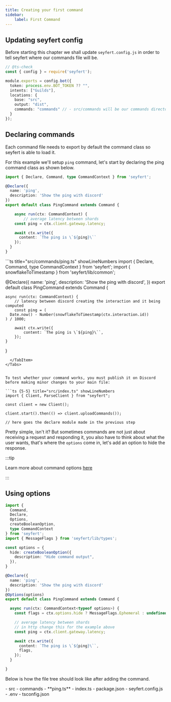 ```yaml
---
title: Creating your first command
sidebar:
    label: First Command
---
```



## Updating seyfert config

Before starting this chapter we shall update `seyfert.config.js` in order to tell seyfert where our commands file will be.

```ts {10} title="seyfert.config.js" showLineNumbers
// @ts-check
const { config } = require('seyfert');

module.exports = config.bot({
  token: process.env.BOT_TOKEN ?? "",
  intents: ["Guilds"],
  locations: {
    base: "src",
    output: "dist",
    commands: "commands" // - src/commands will be our commands directory
  }
});
```

## Declaring commands

Each command file needs to export by default the command class so seyfert is able to load it.

For this example we'll setup `ping` command, let's start by declaring the ping command class as shown below.
<Tabs>
  <TabItem label="gateway">
```ts title="src/commands/ping.ts" showLineNumbers
import { Declare, Command, type CommandContext } from 'seyfert';

@Declare({
  name: 'ping',
  description: 'Show the ping with discord'
})
export default class PingCommand extends Command {

	async run(ctx: CommandContext) {
		// average latency between shards
    const ping = ctx.client.gateway.latency;

    await ctx.write({
      content: `The ping is \`${ping}\``
    });
  }
}
```
  </TabItem>
  <TabItem label="http">
```ts title="src/commands/ping.ts" showLineNumbers
import { Declare, Command, type CommandContext } from 'seyfert';
import { snowflakeToTimestamp } from 'seyfert/lib/common';

@Declare({
	name: 'ping',
	description: 'Show the ping with discord',
})
export default class PingCommand extends Command {

	async run(ctx: CommandContext) {
		// latency between discord creating the interaction and it being computed
		const ping = (
      Date.now() - Number(snowflakeToTimestamp(ctx.interaction.id))
    ) / 1000;

		await ctx.write({
			content: `The ping is \`${ping}\``,
		});
	}
}

```
  </TabItem>
</Tabs>


To test whether your command works, you must publish it on Discord before making minor changes to your main file:

```ts {5-5} title="src/index.ts" showLineNumbers
import { Client, ParseClient } from "seyfert";

const client = new Client();

client.start().then(() => client.uploadCommands());

// here goes the declare module made in the previous step
```

Pretty simple, isn't it? But sometimes commands are not just about receiving a request and responding it, you also have to think about what the user wants, that's where the `options` come in, let's add an option to hide the response.

:::tip

Learn more about command options [here](/commands/options)
 
:::

## Using options

```ts {4-5,10-14,20,23-24} title="src/commands/ping.ts" showLineNumbers
import {
  Command,
  Declare,
  Options,
  createBooleanOption,
  type CommandContext
} from 'seyfert';
import { MessageFlags } from 'seyfert/lib/types';

const options = {
  hide: createBooleanOption({
    description: "Hide command output",
  }),
}

@Declare({
  name: 'ping',
  description: 'Show the ping with discord'
})
@Options(options)
export default class PingCommand extends Command {

  async run(ctx: CommandContext<typeof options>) {
    const flags = ctx.options.hide ? MessageFlags.Ephemeral : undefined;

    // average latency between shards
    // in http change this for the example above
    const ping = ctx.client.gateway.latency;

    await ctx.write({
      content: `The ping is \`${ping}\``,
      flags,
    });
  }

}
```

Below is how the file tree should look like after adding the command.

<FileTree>
- src
	- commands
		- **ping.ts** 
	- index.ts
- package.json
- seyfert.config.js
- .env
- tsconfig.json
</FileTree>